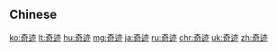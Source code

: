 {{also|奇蹟|奇跡}}
==Chinese==
{{zh-see|奇跡}}

[[ko:奇迹]]
[[lt:奇迹]]
[[hu:奇迹]]
[[mg:奇迹]]
[[ja:奇迹]]
[[ru:奇迹]]
[[chr:奇迹]]
[[uk:奇迹]]
[[zh:奇迹]]
